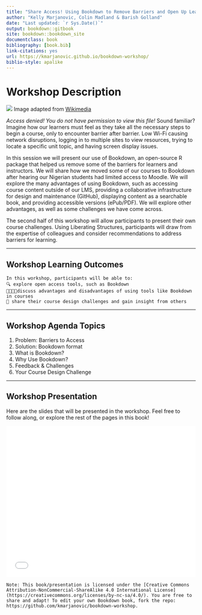 ```yaml
---
title: "Share Access! Using Bookdown to Remove Barriers and Open Up Learning"
author: "Kelly Marjanovic, Colin Madland & Barish Golland"
date: "Last updated: `r Sys.Date()`"
output: bookdown::gitbook
site: bookdown::bookdown_site
documentclass: book
bibliography: [book.bib]
link-citations: yes
url: https://kmarjanovic.github.io/bookdown-workshop/
biblio-style: apalike
---
```





# Workshop Description{-}
![](assets/index/Access-denied_story-slanted.jpg)
Image adapted from [Wikimedia](https://commons.wikimedia.org/wiki/File:Access-denied_story.jpg)

*Access denied! You do not have permission to view this file!*  Sound familiar? Imagine how our learners must feel as they take all the necessary steps to begin a course, only to encounter barrier after barrier. Low Wi-Fi causing network disruptions, logging in to multiple sites to view resources, trying to locate a specific unit topic, and having screen display issues.

In this session we will present our use of Bookdown, an open-source R package that helped us remove some of the barriers for learners and instructors. We will share how we moved some of our courses to Bookdown after hearing our Nigerian students had limited access to Moodle. We will explore the many advantages of using Bookdown, such as accessing course content outside of our LMS, providing a collaborative infrastructure for design and maintenance (GitHub), displaying content as a searchable book, and providing accessible versions (ePub/PDF). We will explore other advantages, as well as some challenges we have come across.  

The second half of this workshop will allow participants to present their own course challenges. Using Liberating Structures, participants will draw from the expertise of colleagues and consider recommendations to address barriers for learning.


---

## Workshop Learning Outcomes{-}  
```block
In this workshop, participants will be able to:  
🔍 explore open access tools, such as Bookdown   
👍🏽👎🏽discuss advantages and disadvantages of using tools like Bookdown in courses   
👐 share their course design challenges and gain insight from others  
```

---

## Workshop Agenda Topics{-}
1. Problem: Barriers to Access
1. Solution: Bookdown format
1. What is Bookdown?
1. Why Use Bookdown?
1. Feedback & Challenges
1. Your Course Design Challenge

---

## Workshop Presentation{-}
Here are the slides that will be presented in the workshop.  Feel free to follow along, or explore the rest of the pages in this book!

 <div class="embedly-responsive" style="position: relative;padding-bottom: 79.8571%;height: 0;overflow: hidden;"><iframe class="embedly-embed" frameborder="0" scrolling="no" allowfullscreen src="//cdn.embedly.com/widgets/media.html?src=https%3A%2F%2Fdocs.google.com%2Fpresentation%2Fembed%3Fid%3D1n8hzoLOPbGJxyJL7-s-5yoQliV_RearL-hMGzmZnhzo%26size%3Dl&display_name=Google%2BDocs&url=https%3A%2F%2Fdocs.google.com%2Fpresentation%2Fd%2F1n8hzoLOPbGJxyJL7-s-5yoQliV_RearL-hMGzmZnhzo%2Fedit&image=https%3A%2F%2Flh6.googleusercontent.com%2FOpBL1BS_lWLOGFmwTinORJyb-tJYWjVP4dAbKVGxBvUyQTDlgkykQwSZyERzmqvz-F9GY048zC6_2w%3Dw1200-h630-p&key=05acda8fea1b4f099c92b66268f422dd&type=text%2Fhtml&schema=google" width="700" height="559" style="position: absolute;top: 0;left: 0;width: 100%;height: 100%;"></iframe></div>


 ```block
 Note: This book/presentation is licensed under the [Creative Commons Attribution-NonCommercial-ShareAlike 4.0 International License](https://creativecommons.org/licenses/by-nc-sa/4.0/). You are free to share and adapt! To edit your own Bookdown book, fork the repo: https://github.com/kmarjanovic/bookdown-workshop.
 ```
